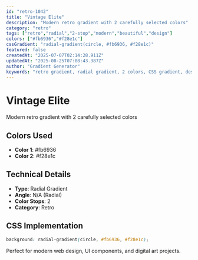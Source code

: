 ```yaml
---
id: "retro-1042"
title: "Vintage Elite"
description: "Modern retro gradient with 2 carefully selected colors"
category: "retro"
tags: ["retro","radial","2-stop","modern","beautiful","design"]
colors: ["#fb6936","#f28e1c"]
cssGradient: "radial-gradient(circle, #fb6936, #f28e1c)"
featured: false
createdAt: "2025-07-07T02:14:28.911Z"
updatedAt: "2025-08-25T07:08:43.387Z"
author: "Gradient Generator"
keywords: "retro gradient, radial gradient, 2 colors, CSS gradient, design, #fb6936, #f28e1c"
---
```


# Vintage Elite

Modern retro gradient with 2 carefully selected colors

## Colors Used
- **Color 1**: #fb6936
- **Color 2**: #f28e1c

## Technical Details
- **Type**: Radial Gradient
- **Angle**: N/A (Radial)
- **Color Stops**: 2
- **Category**: Retro

## CSS Implementation
```css
background: radial-gradient(circle, #fb6936, #f28e1c);
```

Perfect for modern web design, UI components, and digital art projects.

